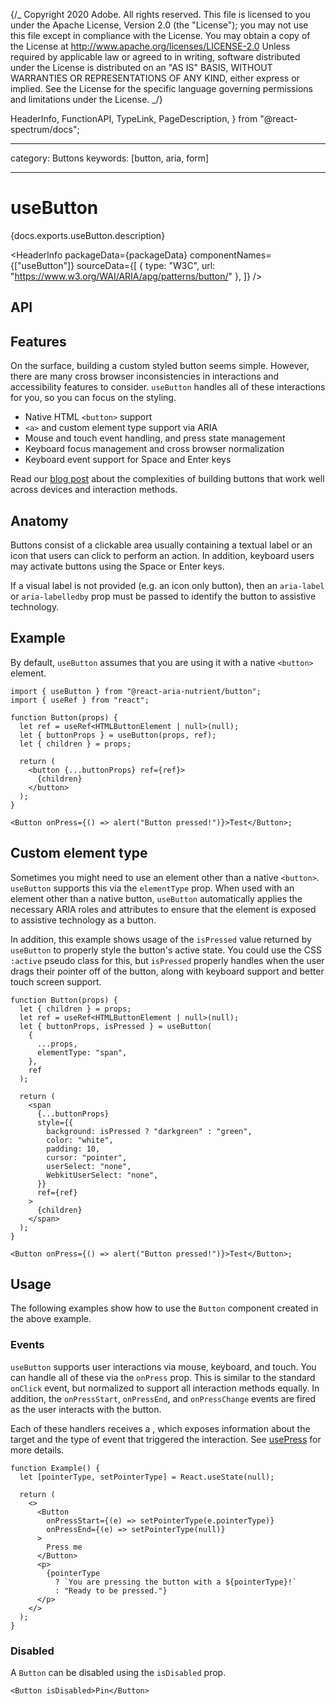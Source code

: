 {/_ Copyright 2020 Adobe. All rights reserved.
This file is licensed to you under the Apache License, Version 2.0 (the "License");
you may not use this file except in compliance with the License. You may obtain a copy
of the License at http://www.apache.org/licenses/LICENSE-2.0
Unless required by applicable law or agreed to in writing, software distributed under
the License is distributed on an "AS IS" BASIS, WITHOUT WARRANTIES OR REPRESENTATIONS
OF ANY KIND, either express or implied. See the License for the specific language
governing permissions and limitations under the License. _/}


  HeaderInfo,
  FunctionAPI,
  TypeLink,
  PageDescription,
} from "@react-spectrum/docs";

---

category: Buttons
keywords: [button, aria, form]

---

# useButton

<PageDescription>{docs.exports.useButton.description}</PageDescription>

<HeaderInfo
  packageData={packageData}
  componentNames={["useButton"]}
  sourceData={[
    { type: "W3C", url: "https://www.w3.org/WAI/ARIA/apg/patterns/button/" },
  ]}
/>

## API

<FunctionAPI function={docs.exports.useButton} links={docs.links} />

## Features

On the surface, building a custom styled button seems simple. However, there are many
cross browser inconsistencies in interactions and accessibility features to consider.
`useButton` handles all of these interactions for you, so you can focus on the styling.

- Native HTML `<button>` support
- `<a>` and custom element type support via ARIA
- Mouse and touch event handling, and press state management
- Keyboard focus management and cross browser normalization
- Keyboard event support for <Keyboard>Space</Keyboard> and <Keyboard>Enter</Keyboard> keys

Read our [blog post](/blog/building-a-button-part-1.html) about the complexities of building buttons that work well across devices and interaction methods.

## Anatomy

Buttons consist of a clickable area usually containing a textual label or an icon
that users can click to perform an action. In addition, keyboard users may activate
buttons using the <Keyboard>Space</Keyboard> or <Keyboard>Enter</Keyboard> keys.

If a visual label is not provided (e.g. an icon only button), then an `aria-label` or
`aria-labelledby` prop must be passed to identify the button to assistive technology.

## Example

By default, `useButton` assumes that you are using it with a native `<button>` element.

```tsx example export=true
import { useButton } from "@react-aria-nutrient/button";
import { useRef } from "react";

function Button(props) {
  let ref = useRef<HTMLButtonElement | null>(null);
  let { buttonProps } = useButton(props, ref);
  let { children } = props;

  return (
    <button {...buttonProps} ref={ref}>
      {children}
    </button>
  );
}

<Button onPress={() => alert("Button pressed!")}>Test</Button>;
```

## Custom element type

Sometimes you might need to use an element other than a native `<button>`. `useButton` supports
this via the `elementType` prop. When used with an element other than a native button, `useButton`
automatically applies the necessary ARIA roles and attributes to ensure that the element is exposed
to assistive technology as a button.

In addition, this example shows usage of the `isPressed` value returned by `useButton` to properly
style the button's active state. You could use the CSS `:active` pseudo class for this, but `isPressed`
properly handles when the user drags their pointer off of the button, along with keyboard support and better
touch screen support.

```tsx example
function Button(props) {
  let { children } = props;
  let ref = useRef<HTMLButtonElement | null>(null);
  let { buttonProps, isPressed } = useButton(
    {
      ...props,
      elementType: "span",
    },
    ref
  );

  return (
    <span
      {...buttonProps}
      style={{
        background: isPressed ? "darkgreen" : "green",
        color: "white",
        padding: 10,
        cursor: "pointer",
        userSelect: "none",
        WebkitUserSelect: "none",
      }}
      ref={ref}
    >
      {children}
    </span>
  );
}

<Button onPress={() => alert("Button pressed!")}>Test</Button>;
```

## Usage

The following examples show how to use the `Button` component created in the above example.

### Events

`useButton` supports user interactions via mouse, keyboard, and touch. You can handle all of these via the `onPress` prop. This is similar to the standard `onClick` event, but normalized to support all interaction methods equally. In addition, the `onPressStart`, `onPressEnd`, and `onPressChange` events are fired as the user interacts with the button.

Each of these handlers receives a <TypeLink links={typesDocs.links} type={typesDocs.exports.PressEvent} />, which exposes information about the target and the type of event that triggered the interaction. See [usePress](usePress.html) for more details.

```tsx example
function Example() {
  let [pointerType, setPointerType] = React.useState(null);

  return (
    <>
      <Button
        onPressStart={(e) => setPointerType(e.pointerType)}
        onPressEnd={(e) => setPointerType(null)}
      >
        Press me
      </Button>
      <p>
        {pointerType
          ? `You are pressing the button with a ${pointerType}!`
          : "Ready to be pressed."}
      </p>
    </>
  );
}
```

### Disabled

A `Button` can be disabled using the `isDisabled` prop.

```tsx example
<Button isDisabled>Pin</Button>
```
